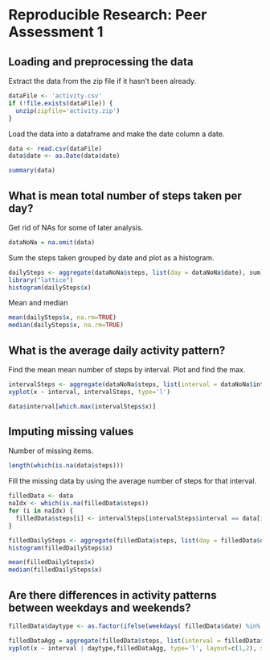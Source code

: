 # Reproducible Research: Peer Assessment 1


## Loading and preprocessing the data

Extract the data from the zip file if it hasn't been already.
```r
dataFile <- 'activity.csv'
if (!file.exists(dataFile)) {
  unzip(zipfile='activity.zip')
}
```

Load the data into a dataframe and make the date column a date.
```r
data <- read.csv(dataFile)
data$date <- as.Date(data$date)

summary(data)
```


## What is mean total number of steps taken per day?

Get rid of NAs for some of later analysis.
```r
dataNoNa = na.omit(data)
```

Sum the steps taken grouped by date and plot as a histogram.
```r
dailySteps <- aggregate(dataNoNa$steps, list(day = dataNoNa$date), sum)
library("lattice")
histogram(dailySteps$x)
```

Mean and median
```r
mean(dailySteps$x, na.rm=TRUE)
median(dailySteps$x, na.rm=TRUE)
```

## What is the average daily activity pattern?
Find the mean mean number of steps by interval. Plot and find the max.
```r
intervalSteps <- aggregate(dataNoNa$steps, list(interval = dataNoNa$interval), mean)
xyplot(x ~ interval, intervalSteps, type='l')

data$interval[which.max(intervalSteps$x)]

```

## Imputing missing values

Number of missing items.
```r
length(which(is.na(data$steps)))
```

Fill the missing data by using the average number of steps for that interval.

```r


filledData <- data
naIdx <- which(is.na(filledData$steps))
for (i in naIdx) {
  filledData$steps[i] <- intervalSteps[intervalSteps$interval == data[i, 'interval'], 'x']
}

filledDailySteps <- aggregate(filledData$steps, list(day = filledData$date), sum)
histogram(filledDailySteps$x)

mean(filledDailySteps$x)
median(filledDailySteps$x)
```

## Are there differences in activity patterns between weekdays and weekends?
```r
filledData$daytype <- as.factor(ifelse(weekdays( filledData$date) %in% c("Saturday","Sunday"), "Weekend", "Weekday")) 

filledDataAgg = aggregate(filledData$steps, list(interval = filledData$interval, daytype=filledData$daytype), mean )
xyplot(x ~ interval | daytype,filledDataAgg, type='l', layout=c(1,2), xlab="Interval", ylab="Number of Steps")

```

